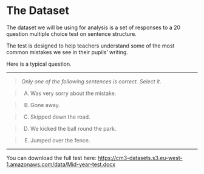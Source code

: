 # The Dataset

The dataset we will be using for analysis is a set of responses to a 20 question multiple choice test on sentence structure.

The test is designed to help teachers understand some of the most common mistakes we see in their pupils' writing.

Here is a typical question.

___
> *Only one of the following sentences is correct. Select it.* 

> A)	Was very sorry about the mistake.

> B)	Gone away.

> C)	Skipped down the road.

> D)	We kicked the ball round the park.

> E)	Jumped over the fence.

___

You can download the full test here: <https://cm3-datasets.s3.eu-west-1.amazonaws.com/data/Mid-year-test.docx>